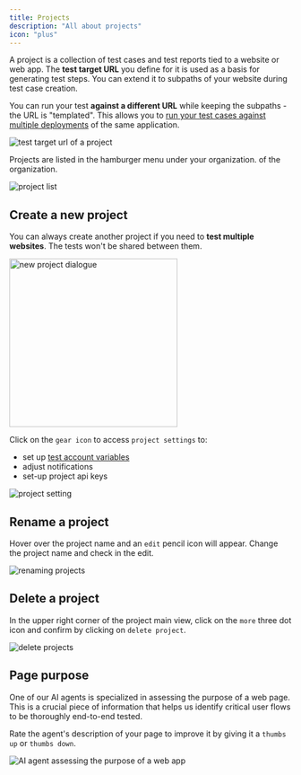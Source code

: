 ```yaml
---
title: Projects
description: "All about projects"
icon: "plus"
---
```


A project is a collection of test cases and test reports tied to a website or web app. The **test target URL** you define for it is used as a basis for generating test steps. You can extend it to subpaths of your website during test case creation.

You can run your test **against a different URL** while keeping the subpaths - the URL is "templated". This allows you to [run your test cases against multiple deployments](/execute-test-cases#1-trigger-a-test-run) of the same application.

<Frame caption="test target url of a project, 08/2024">
  <img
    src="/images/accounts/test-target.png"
    alt="test target url of a project"
  />
</Frame>

Projects are listed in the hamburger menu under your organization.
of the organization.

<Frame caption="project list, 08/2024">
  <img src="/images/accounts/project-list.png" alt="project list" />
</Frame>

## Create a new project

You can always create another project if you need to **test multiple websites**. The tests won't be shared between them.

<Frame caption="new project dialogue, 08/2024">
  <img
    src="/images/accounts/new-project.png"
    alt="new project dialogue"
    width="300"
  />
</Frame>

Click on the `gear icon` to access `project settings` to:

- set up [test account variables](/variables)
- adjust notifications
- set-up project api keys

<Frame caption="project settings, 08/2024">
  <img src="/images/accounts/project-settings.png" alt="project setting" />
</Frame>

## Rename a project

Hover over the project name and an `edit` pencil icon will appear. Change the project name and check in the edit.

<Frame caption="change project name, 08/2024">
  <img src="/images/accounts/project-rename.gif" alt="renaming projects" />
</Frame>

## Delete a project

In the upper right corner of the project main view, click on the `more` three dot icon and confirm by clicking on `delete project`.

<Frame caption="delete project, 08/2024">
  <img
    src="/images/accounts/delete-project.png"
    alt="delete projects"
    width={500}
  />
</Frame>

## Page purpose

One of our AI agents is specialized in assessing the purpose of a web page. This is a crucial piece of information that helps us identify critical user flows to be thoroughly end-to-end tested.

Rate the agent's description of your page to improve it by giving it a `thumbs up` or `thumbs down`.

<Frame caption="AI agent assessing the purpose of your page, 08/2024">
  <img
    src="/images/accounts/page-purpose.gif"
    alt="AI agent assessing the purpose of a web app"
  />
</Frame>
